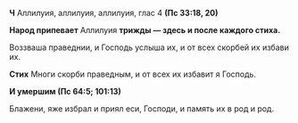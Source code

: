 **Ч** Аллилуия, аллилуия, аллилуия, глас 4 **(Пс 33:18, 20)**

**Народ припевает** Аллилуия **трижды — здесь и после каждого стиха.**

Воззваша праведнии, и Господь услыша их, и от всех скорбей их избави их.

**Стих** Многи скорби праведным, и от всех их избавит я Господь.

**И умершим (Пс 64:5; 101:13)**

Блажени, яже избрал и приял еси, Господи, и память их в род и род.
